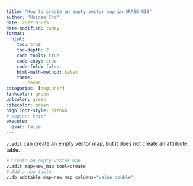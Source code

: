 ```yaml
---
title: "How to create an empty vector map in GRASS GIS"
author: "Huidae Cho"
date: 2022-03-25
date-modified: today
format:
  html:
    toc: true
    toc-depth: 2
    code-tools: true
    code-copy: true
    code-fold: false
    html-math-method: katex
    theme:
      - cosmo
categories: [beginner]
linkcolor: green
urlcolor: green
citecolor: green
highlight-style: github
# engine: knitr
execute:
  eval: false
---
```



[`v.edit`](https://grass.osgeo.org/grass-stable/manuals/v.edit.html) can create an empty vector map, but it does not create an attribute table.

```bash
# Create an empty vector map
v.edit map=new_map tool=create
# Add a new table
v.db.addtable map=new_map columns="value double"
```
